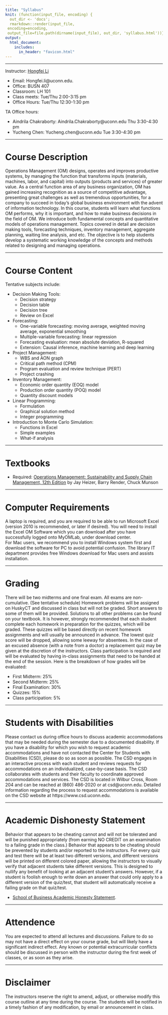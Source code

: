 ```yaml
---
title: "Syllabus"
knit: (function(input_file, encoding) {
  out_dir <- 'docs';
  rmarkdown::render(input_file,
 encoding=encoding,
 output_file=file.path(dirname(input_file), out_dir, 'syllabus.html'))})
output: 
  html_document:
    includes:
      in_header: "favicon.html" 
---
```


***

Instructor: [Hongfei Li](https://www.business.uconn.edu/person/hongfei-li/) 

* Email: Hongfei.li@uconn.edu. 
* Office: BUSN 407 
* Classroom: LH 101
* Class meets: Tue/Thu 2:00-3:15 pm 
* Office Hours: Tue/Thu 12:30-1:30 pm

TA Office hours:

* Aindrila Chakraborty: Aindrila.Chakraborty@uconn.edu Thu 3:30-4:30 pm
* Yucheng Chen: Yucheng.chen@uconn.edu Tue 3:30-4:30 pm


***

# Course Description

Operations Management (OM) designs, operates and improves productive systems, by managing the function that transforms inputs (materials, machines, labor, and capital) into outputs (products and services) of greater value. As a central function area of any business organization, OM has gained increasing recognition as a source of competitive advantage, presenting great challenges as well as tremendous opportunities, for a company to succeed in today’s global business environment with the advent of information technology. In this course, students will learn what functions OM performs, why it is important, and how to make business decisions in the field of OM. We introduce both fundamental concepts and quantitative models of operations management. Topics covered in detail are decision making tools, forecasting techniques, inventory management, aggregate planning, waiting line analysis, and etc. The objective is to help students develop a systematic working knowledge of the concepts and methods related to designing and managing operations.  

***

# Course Content

Tentative subjects include:

* Decision Making Tools:
    * Decision strategy
    * Decision table
    * Decision tree
    * Review on Excel
* Forecasting:
    * One-variable forecasting: moving average, weighted moving average, exponential smoothing
    * Multiple-variable forecasting: linear regression
    * Forecasting evaluation: mean absolute deviation, R-squared
    * Extension: Causal inference, machine learning and deep learning
* Project Management:
    * WBS and AON graph
    * Critical path method (CPM)
    * Program evaluation and review technique (PERT)
    * Project crashing
* Inventory Management:
    * Economic order quantity (EOQ) model
    * Production order quantity (POQ) model
    * Quantity discount models
* Linear Programming:
    * Formulation
    * Graphical solution method
    * Integer programming
* Introduction to Monte Carlo Simulation:
    * Functions in Excel
    * Simple examples
    * What-if analysis


***

# Textbooks 

* Required: [Operations Management: Sustainability and Supply Chain Management, 12th Edition](https://www.pearson.com/us/higher-education/product/Heizer-Operations-Management-Sustainability-and-Supply-Chain-Management-12th-Edition/9780134130422.html)
by Jay Heizer, Barry Render, Chuck Munson

***

# Computer Requirements 

A laptop is required, and you are required to be able to run Microsoft Excel (version 2010 is recommended, or later if desired).  You will need to install the Excel OM Software which you can download after you have successfully logged onto MyOMLab, under download center.  
For Mac users, we recommend you to install Windows system first and download the software for PC to avoid potential confusion. The library IT department provides free Windows download for Mac users and assists installation.


***

# Grading

There will be two midterms and one final exam. All exams are non-cumulative. (See tentative schedule)  Homework problems will be assigned on HuskyCT and discussed in class but will not be graded. Short answers to some of them will be provided. Solutions to all other problems can be found on your textbook. It is however, strongly recommended that each student complete each homework in preparation for the quizzes, which will be graded. These quizzes will be based directly on recent homework assignments and will usually be announced in advance. The lowest quiz score will be dropped, allowing some leeway for absentees. In the case of an excused absence (with a note from a doctor) a replacement quiz may be given at the discretion of the instructors. 
Class participation is required and will be evaluated by having in-class assignments that need to be handed at the end of the session. Here is the breakdown of how grades will be evaluated: 

* First Midterm: 25% 
* Second Midterm: 25% 
* Final Examination: 30% 
* Quizzes: 15% 
* Class participation: 5% 

***

# Students with Disabilities

Please contact us during office hours to discuss academic accommodations that may be needed during the semester due to a documented disability. If you have a disability for which you wish to request academic accommodations and have not contacted the Center for Students with Disabilities (CSD), please do so as soon as possible. The CSD engages in an interactive process with each student and reviews requests for accommodations on an individualized, case-by-case basis. The CSD collaborates with students and their faculty to coordinate approved accommodations and services. The CSD is located in Wilbur Cross, Room 204 and can be reached at (860) 486-2020 or at csd@uconn.edu. Detailed information regarding the process to request accommodations is available on the CSD website at https://www.csd.uconn.edu.  

***

# Academic Dishonesty Statement

Behavior that appears to be cheating cannot and will not be tolerated and will be punished appropriately (from earning NO CREDIT on an examination to a failing grade in the class.) 
Behavior that appears to be cheating should be prevented by students and/or reported to the instructors. For every quiz and test there will be at least two different versions, and different versions will be printed on different colored paper, allowing the instructors to visually verify that adjacent students take different versions. This is designed to nullify any benefit of looking at an adjacent student's answers. However, if a student is foolish enough to write down an answer that could only apply to a different version of the quiz/test, that student will automatically receive a failing grade on that quiz/test. 

* [School of Business Academic Honesty Statement](https://users.business.uconn.edu/bday/Honesty.html). 


*** 

# Attendence 

You are expected to attend all lectures and discussions. Failure to do so may not have a direct effect on your course grade, but will likely have a significant indirect effect. Any known or potential extracurricular conflicts should be discussed in person with the instructor during the first week of classes, or as soon as they arise.

*** 

# Disclaimer

The instructors reserve the right to amend, adjust, or otherwise modify this course outline at any time during the course. The students will be notified in a timely fashion of any modification, by email or announcement in class. 
